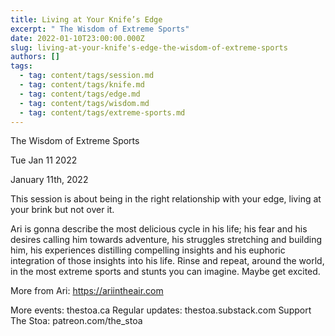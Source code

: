 ```yaml
---
title: Living at Your Knife’s Edge
excerpt: " The Wisdom of Extreme Sports"
date: 2022-01-10T23:00:00.000Z
slug: living-at-your-knife's-edge-the-wisdom-of-extreme-sports
authors: []
tags:
  - tag: content/tags/session.md
  - tag: content/tags/knife.md
  - tag: content/tags/edge.md
  - tag: content/tags/wisdom.md
  - tag: content/tags/extreme-sports.md
---
```




 The Wisdom of Extreme Sports

Tue Jan 11 2022

January 11th, 2022

This session is about being in the right relationship with your edge, living at your brink but not over it.

Ari is gonna describe the most delicious cycle in his life; his fear and his desires calling him towards adventure, his struggles stretching and building him, his experiences distilling compelling insights and his euphoric integration of those insights into his life. Rinse and repeat, around the world, in the most extreme sports and stunts you can imagine. Maybe get excited.

More from Ari: https://ariintheair.com

More events: thestoa.ca
Regular updates: thestoa.substack.com
Support The Stoa: patreon.com/the_stoa


